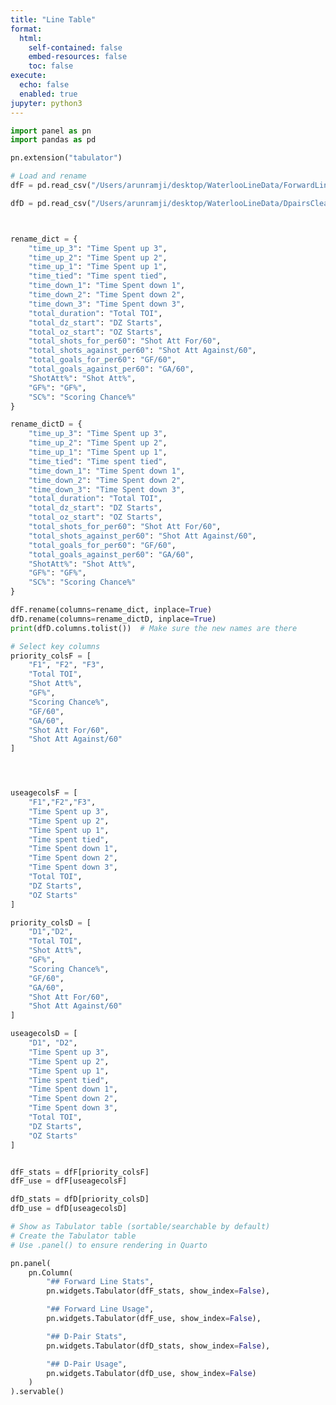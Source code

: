 ```yaml
---
title: "Line Table"
format:
  html:
    self-contained: false
    embed-resources: false
    toc: false
execute:
  echo: false
  enabled: true
jupyter: python3
---
```



```python
import panel as pn
import pandas as pd

pn.extension("tabulator")

# Load and rename
dfF = pd.read_csv("/Users/arunramji/desktop/WaterlooLineData/ForwardLinesClean.csv")

dfD = pd.read_csv("/Users/arunramji/desktop/WaterlooLineData/DpairsClean.csv")



rename_dict = {
    "time_up_3": "Time Spent up 3",
    "time_up_2": "Time Spent up 2",
    "time_up_1": "Time Spent up 1",
    "time_tied": "Time spent tied",
    "time_down_1": "Time Spent down 1",
    "time_down_2": "Time Spent down 2",
    "time_down_3": "Time Spent down 3",
    "total_duration": "Total TOI",
    "total_dz_start": "DZ Starts",
    "total_oz_start": "OZ Starts",
    "total_shots_for_per60": "Shot Att For/60",
    "total_shots_against_per60": "Shot Att Against/60",
    "total_goals_for_per60": "GF/60",
    "total_goals_against_per60": "GA/60",
    "ShotAtt%": "Shot Att%",
    "GF%": "GF%",
    "SC%": "Scoring Chance%"
}

rename_dictD = {
    "time_up_3": "Time Spent up 3",
    "time_up_2": "Time Spent up 2",
    "time_up_1": "Time Spent up 1",
    "time_tied": "Time spent tied",
    "time_down_1": "Time Spent down 1",
    "time_down_2": "Time Spent down 2",
    "time_down_3": "Time Spent down 3",
    "total_duration": "Total TOI",
    "total_dz_start": "DZ Starts",
    "total_oz_start": "OZ Starts",
    "total_shots_for_per60": "Shot Att For/60",
    "total_shots_against_per60": "Shot Att Against/60",
    "total_goals_for_per60": "GF/60",
    "total_goals_against_per60": "GA/60",
    "ShotAtt%": "Shot Att%",
    "GF%": "GF%",
    "SC%": "Scoring Chance%"
}

dfF.rename(columns=rename_dict, inplace=True)
dfD.rename(columns=rename_dictD, inplace=True)
print(dfD.columns.tolist())  # Make sure the new names are there

# Select key columns
priority_colsF = [
    "F1", "F2", "F3",
    "Total TOI",
    "Shot Att%",
    "GF%",
    "Scoring Chance%",
    "GF/60",
    "GA/60",
    "Shot Att For/60",
    "Shot Att Against/60"
]




useagecolsF = [
    "F1","F2","F3",
    "Time Spent up 3",
    "Time Spent up 2",
    "Time Spent up 1",
    "Time spent tied",
    "Time Spent down 1",
    "Time Spent down 2",
    "Time Spent down 3",
    "Total TOI",
    "DZ Starts",
    "OZ Starts"
]

priority_colsD = [
    "D1","D2",
    "Total TOI",
    "Shot Att%",
    "GF%",
    "Scoring Chance%",
    "GF/60",
    "GA/60",
    "Shot Att For/60",
    "Shot Att Against/60"
]

useagecolsD = [
    "D1", "D2",
    "Time Spent up 3",
    "Time Spent up 2",
    "Time Spent up 1",
    "Time spent tied",
    "Time Spent down 1",
    "Time Spent down 2",
    "Time Spent down 3",
    "Total TOI",
    "DZ Starts",
    "OZ Starts"
]


dfF_stats = dfF[priority_colsF]
dfF_use = dfF[useagecolsF]

dfD_stats = dfD[priority_colsD]
dfD_use = dfD[useagecolsD]

# Show as Tabulator table (sortable/searchable by default)
# Create the Tabulator table
# Use .panel() to ensure rendering in Quarto

pn.panel(
    pn.Column(
        "## Forward Line Stats",
        pn.widgets.Tabulator(dfF_stats, show_index=False),

        "## Forward Line Usage",
        pn.widgets.Tabulator(dfF_use, show_index=False),

        "## D-Pair Stats",
        pn.widgets.Tabulator(dfD_stats, show_index=False),

        "## D-Pair Usage",
        pn.widgets.Tabulator(dfD_use, show_index=False)
    )
).servable()







```









